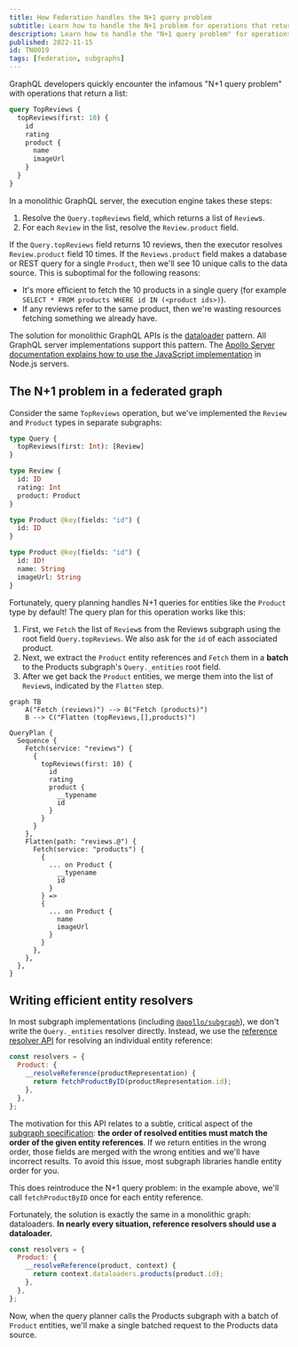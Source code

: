 ```yaml
---
title: How Federation handles the N+1 query problem
subtitle: Learn how to handle the N+1 problem for operations that return a list in a federated graph
description: Learn how to handle the "N+1 query problem" for operations that return a list in a federated graph.
published: 2022-11-15
id: TN0019
tags: [federation, subgraphs]
---
```


GraphQL developers quickly encounter the infamous "N+1 query problem" with operations that return a list:

```graphql
query TopReviews {
  topReviews(first: 10) {
    id
    rating
    product {
      name
      imageUrl
    }
  }
}
```

In a monolithic GraphQL server, the execution engine takes these steps:

1. Resolve the `Query.topReviews` field, which returns a list of `Review`s.
2. For each `Review` in the list, resolve the `Review.product` field.

If the `Query.topReviews` field returns 10 reviews, then the executor resolves `Review.product` field 10 times. If the `Reviews.product` field makes a database or REST query for a single `Product`, then we'll see 10 unique calls to the data source. This is suboptimal for the following reasons:

- It's more efficient to fetch the 10 products in a single query (for example `SELECT * FROM products WHERE id IN (<product ids>)`).
- If any reviews refer to the same product, then we're wasting resources fetching something we already have.

The solution for monolithic GraphQL APIs is the [dataloader](https://github.com/graphql/dataloader) pattern. All GraphQL server implementations support this pattern. The [Apollo Server documentation explains how to use the JavaScript implementation](/apollo-server/data/fetching-data#batching-and-caching) in Node.js servers.

## The N+1 problem in a federated graph

Consider the same `TopReviews` operation, but we've implemented the `Review` and `Product` types in separate subgraphs:

<ExpansionPanel title="Click to expand subgraph schemas">

```graphql title="Reviews subgraph"
type Query {
  topReviews(first: Int): [Review]
}

type Review {
  id: ID
  rating: Int
  product: Product
}

type Product @key(fields: "id") {
  id: ID
}
```

```graphql title="Products subgraph"
type Product @key(fields: "id") {
  id: ID!
  name: String
  imageUrl: String
}
```

</ExpansionPanel>

Fortunately, query planning handles N+1 queries for entities like the `Product` type by default! The query plan for this operation works like this:

1. First, we `Fetch` the list of `Review`s from the Reviews subgraph using the root field `Query.topReviews`. We also ask for the `id` of each associated product.
2. Next, we extract the `Product` entity references and `Fetch` them in a **batch** to the Products subgraph's `Query._entities` root field.
3. After we get back the `Product` entities, we merge them into the list of `Review`s, indicated by the `Flatten` step.

```mermaid
graph TB
    A("Fetch (reviews)") --> B("Fetch (products)")
    B --> C("Flatten (topReviews,[],products)")
```

<ExpansionPanel title="Click to expand query plan">

```
QueryPlan {
  Sequence {
    Fetch(service: "reviews") {
      {
        topReviews(first: 10) {
          id
          rating
          product {
            __typename
            id
          }
        }
      }
    },
    Flatten(path: "reviews.@") {
      Fetch(service: "products") {
        {
          ... on Product {
            __typename
            id
          }
        } =>
        {
          ... on Product {
            name
            imageUrl
          }
        }
      },
    },
  },
}
```

</ExpansionPanel>

## Writing efficient entity resolvers

In most subgraph implementations (including [`@apollo/subgraph`](/apollo-server/using-federation/api/apollo-subgraph/)), we don't write the `Query._entities` resolver directly. Instead, we use the [reference resolver API](/federation/entities#2-define-a-reference-resolver) for resolving an individual entity reference:

```js
const resolvers = {
  Product: {
    __resolveReference(productRepresentation) {
      return fetchProductByID(productRepresentation.id);
    },
  },
};
```

The motivation for this API relates to a subtle, critical aspect of the [subgraph specification](/federation/subgraph-spec): **the order of resolved entities must match the order of the given entity references**. If we return entities in the wrong order, those fields are merged with the wrong entities and we'll have incorrect results. To avoid this issue, most subgraph libraries handle entity order for you.

This does reintroduce the N+1 query problem: in the example above, we'll call `fetchProductByID` once for each entity reference.

Fortunately, the solution is exactly the same in a monolithic graph: dataloaders. **In nearly every situation, reference resolvers should use a dataloader.**

```js
const resolvers = {
  Product: {
    __resolveReference(product, context) {
      return context.dataloaders.products(product.id);
    },
  },
};
```

Now, when the query planner calls the Products subgraph with a batch of `Product` entities, we'll make a single batched request to the Products data source.
